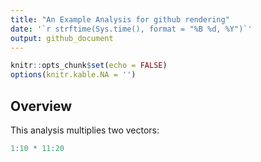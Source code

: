 ---
title: "An Example Analysis for github rendering"
date: '`r strftime(Sys.time(), format = "%B %d, %Y")`'
output: github_document
---

```{r setup, include=FALSE}
knitr::opts_chunk$set(echo = FALSE)
options(knitr.kable.NA = '')
```

## Overview

This analysis multiplies two vectors:

```{r}
1:10 * 11:20
```

